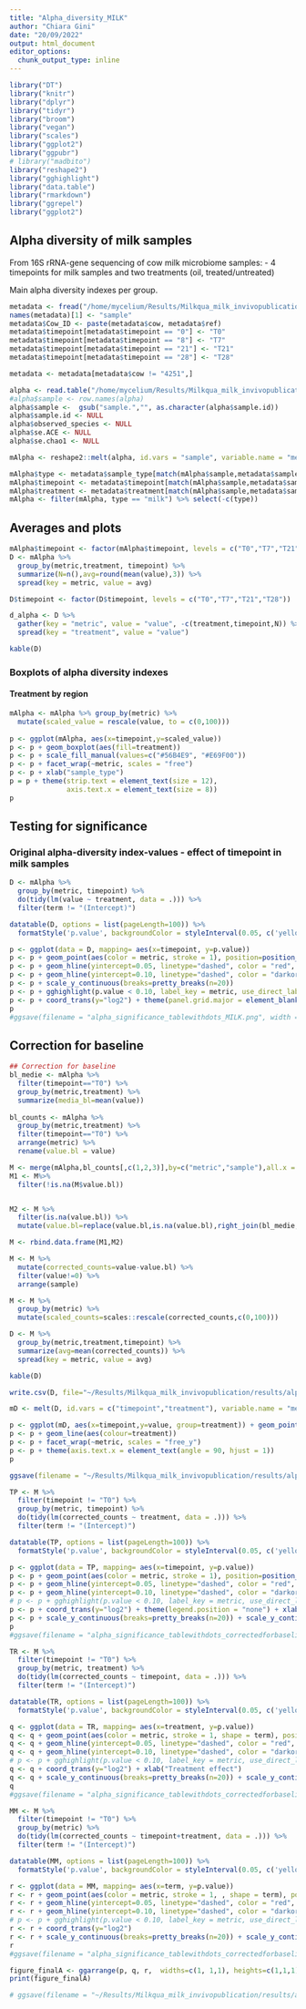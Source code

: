 ```yaml
---
title: "Alpha_diversity_MILK"
author: "Chiara Gini"
date: "20/09/2022"
output: html_document
editor_options: 
  chunk_output_type: inline
---
```


```r
library("DT")
library("knitr")
library("dplyr")
library("tidyr")
library("broom")
library("vegan")
library("scales")
library("ggplot2")
library("ggpubr")
# library("madbito")
library("reshape2")
library("gghighlight")
library("data.table")
library("rmarkdown")
library("ggrepel")
library("ggplot2")
```

## Alpha diversity of milk samples

From 16S rRNA-gene sequencing of cow milk microbiome samples:
- 4 timepoints for milk samples and two treatments (oil, treated/untreated)

Main alpha diversity indexes per group. 

```r
metadata <- fread("/home/mycelium/Results/Milkqua_milk_invivopublication/mapping_milkqua_milk.csv")
names(metadata)[1] <- "sample"
metadata$Cow_ID <- paste(metadata$cow, metadata$ref)
metadata$timepoint[metadata$timepoint == "0"] <- "T0"
metadata$timepoint[metadata$timepoint == "8"] <- "T7"
metadata$timepoint[metadata$timepoint == "21"] <- "T21"
metadata$timepoint[metadata$timepoint == "28"] <- "T28"

metadata <- metadata[metadata$cow != "4251",] 

alpha <- read.table("/home/mycelium/Results/Milkqua_milk_invivopublication/results/alpha.csv", header = TRUE, sep = ",")
#alpha$sample <- row.names(alpha)
alpha$sample <-  gsub("sample.","", as.character(alpha$sample.id))
alpha$sample.id <- NULL
alpha$observed_species <- NULL
alpha$se.ACE <- NULL
alpha$se.chao1 <- NULL

mAlpha <- reshape2::melt(alpha, id.vars = "sample", variable.name = "metric", value.name = "value")

mAlpha$type <- metadata$sample_type[match(mAlpha$sample,metadata$sample)]
mAlpha$timepoint <- metadata$timepoint[match(mAlpha$sample,metadata$sample)]
mAlpha$treatment <- metadata$treatment[match(mAlpha$sample,metadata$sample)]
mAlpha <- filter(mAlpha, type == "milk") %>% select(-c(type))
```

## Averages and plots

```r
mAlpha$timepoint <- factor(mAlpha$timepoint, levels = c("T0","T7","T21","T28"))
D <- mAlpha %>%
  group_by(metric,treatment, timepoint) %>%
  summarize(N=n(),avg=round(mean(value),3)) %>%
  spread(key = metric, value = avg)

D$timepoint <- factor(D$timepoint, levels = c("T0","T7","T21","T28"))

d_alpha <- D %>%
  gather(key = "metric", value = "value", -c(treatment,timepoint,N)) %>%
  spread(key = "treatment", value = "value")

kable(D)
```

### Boxplots of alpha diversity indexes

#### Treatment by region

```r
mAlpha <- mAlpha %>% group_by(metric) %>%
  mutate(scaled_value = rescale(value, to = c(0,100)))
  
p <- ggplot(mAlpha, aes(x=timepoint,y=scaled_value)) 
p <- p + geom_boxplot(aes(fill=treatment))
p <- p + scale_fill_manual(values=c("#56B4E9", "#E69F00"))
p <- p + facet_wrap(~metric, scales = "free")
p <- p + xlab("sample_type")
p = p + theme(strip.text = element_text(size = 12),
              axis.text.x = element_text(size = 8))
p
```

## Testing for significance

### Original alpha-diversity index-values - effect of timepoint in milk samples

```r
D <- mAlpha %>%
  group_by(metric, timepoint) %>%
  do(tidy(lm(value ~ treatment, data = .))) %>%
  filter(term != "(Intercept)")

datatable(D, options = list(pageLength=100)) %>% 
  formatStyle('p.value', backgroundColor = styleInterval(0.05, c('yellow', 'white')))
```

```r
p <- ggplot(data = D, mapping= aes(x=timepoint, y=p.value))
p <- p + geom_point(aes(color = metric, stroke = 1), position=position_jitter(h=0, w=0.25))
p <- p + geom_hline(yintercept=0.05, linetype="dashed", color = "red", size=0.5)
p <- p + geom_hline(yintercept=0.10, linetype="dashed", color = "darkorange", size=0.5)
p <- p + scale_y_continuous(breaks=pretty_breaks(n=20)) 
p <- p + gghighlight(p.value < 0.10, label_key = metric, use_direct_label = FALSE)
p <- p + coord_trans(y="log2") + theme(panel.grid.major = element_blank(), panel.grid.minor = element_blank(), legend.position = "none") + xlab("Timepoint")
p
#ggsave(filename = "alpha_significance_tablewithdots_MILK.png", width = 8, height = 8, plot = p, device = "png")
```
## Correction for baseline

```r
## Correction for baseline
bl_medie <- mAlpha %>%
  filter(timepoint=="T0") %>%
  group_by(metric,treatment) %>%
  summarize(media_bl=mean(value))
  
bl_counts <- mAlpha %>%
  group_by(metric,treatment) %>%
  filter(timepoint=="T0") %>%
  arrange(metric) %>%
  rename(value.bl = value)

M <- merge(mAlpha,bl_counts[,c(1,2,3)],by=c("metric","sample"),all.x = TRUE)
M1 <- M%>%
  filter(!is.na(M$value.bl))


M2 <- M %>%
  filter(is.na(value.bl)) %>%
  mutate(value.bl=replace(value.bl,is.na(value.bl),right_join(bl_medie, ., by =c("metric","treatment"))$media_bl))

M <- rbind.data.frame(M1,M2)  

M <- M %>%
  mutate(corrected_counts=value-value.bl) %>%
  filter(value!=0) %>%
  arrange(sample)

M <- M %>%
  group_by(metric) %>%
  mutate(scaled_counts=scales::rescale(corrected_counts,c(0,100)))
```

```r
D <- M %>%
  group_by(metric,treatment,timepoint) %>%
  summarize(avg=mean(corrected_counts)) %>%
  spread(key = metric, value = avg)

kable(D)

write.csv(D, file="~/Results/Milkqua_milk_invivopublication/results/alpha/alpha_MILK.csv")
```


```r
mD <- melt(D, id.vars = c("timepoint","treatment"), variable.name = "metric")

p <- ggplot(mD, aes(x=timepoint,y=value, group=treatment)) + geom_point(aes(colour=treatment))
p <- p + geom_line(aes(colour=treatment))
p <- p + facet_wrap(~metric, scales = "free_y")
p <- p + theme(axis.text.x = element_text(angle = 90, hjust = 1))
p  

ggsave(filename = "~/Results/Milkqua_milk_invivopublication/results/alpha/tablewithdots_correctedforbaseline_MILK.png", width = 8, height = 8, plot = p, device = "png")

```

```r
TP <- M %>%
  filter(timepoint != "T0") %>%
  group_by(metric, timepoint) %>%
  do(tidy(lm(corrected_counts ~ treatment, data = .))) %>%
  filter(term != "(Intercept)")

datatable(TP, options = list(pageLength=100)) %>% 
  formatStyle('p.value', backgroundColor = styleInterval(0.05, c('yellow', 'white')))
```

```r
p <- ggplot(data = TP, mapping= aes(x=timepoint, y=p.value))
p <- p + geom_point(aes(color = metric, stroke = 1), position=position_jitter(h=0, w=0.27))
p <- p + geom_hline(yintercept=0.05, linetype="dashed", color = "red", size=0.5)
p <- p + geom_hline(yintercept=0.10, linetype="dashed", color = "darkorange", size=0.5) + theme(panel.grid.major = element_blank(), panel.grid.minor = element_blank())
# p <- p + gghighlight(p.value < 0.10, label_key = metric, use_direct_label = FALSE)
p <- p + coord_trans(y="log2") + theme(legend.position = "none") + xlab("Time effect")
p <- p + scale_y_continuous(breaks=pretty_breaks(n=20)) + scale_y_continuous(breaks = c(0, 0.05, 0.10, 1))+  theme(axis.text.x = element_text(angle=0))
p 
#ggsave(filename = "alpha_significance_tablewithdots_correctedforbaseline_MILK.png", width = 8, height = 8, plot = p, device = "png")
```




```r
TR <- M %>%
  filter(timepoint != "T0") %>%
  group_by(metric, treatment) %>%
  do(tidy(lm(corrected_counts ~ timepoint, data = .))) %>%
  filter(term != "(Intercept)")

datatable(TR, options = list(pageLength=100)) %>% 
  formatStyle('p.value', backgroundColor = styleInterval(0.05, c('yellow', 'white')))
```

```r
q <- ggplot(data = TR, mapping= aes(x=treatment, y=p.value))
q <- q + geom_point(aes(color = metric, stroke = 1, shape = term), position=position_jitter(h=0, w=0.27))
q <- q + geom_hline(yintercept=0.05, linetype="dashed", color = "red", size=0.5)
q <- q + geom_hline(yintercept=0.10, linetype="dashed", color = "darkorange", size=0.5) + theme(panel.grid.major = element_blank(), panel.grid.minor = element_blank())+ theme( legend.position = "none", axis.title.y = element_blank())
# p <- p + gghighlight(p.value < 0.10, label_key = metric, use_direct_label = FALSE)
q <- q + coord_trans(y="log2") + xlab("Treatment effect")
q <- q + scale_y_continuous(breaks=pretty_breaks(n=20)) + scale_y_continuous(breaks = c(0, 0.05, 0.10, 1))+  theme(axis.text.x = element_text(angle=0))
q 
#ggsave(filename = "alpha_significance_tablewithdots_correctedforbaseline_MILK.png", width = 8, height = 8, plot = p, device = "png")
```




```r
MM <- M %>%
  filter(timepoint != "T0") %>%
  group_by(metric) %>%
  do(tidy(lm(corrected_counts ~ timepoint+treatment, data = .))) %>%
  filter(term != "(Intercept)")

datatable(MM, options = list(pageLength=100)) %>% 
  formatStyle('p.value', backgroundColor = styleInterval(0.05, c('yellow', 'white')))
```

```r
r <- ggplot(data = MM, mapping= aes(x=term, y=p.value))
r <- r + geom_point(aes(color = metric, stroke = 1, , shape = term), position=position_jitter(h=0, w=0.27))
r <- r + geom_hline(yintercept=0.05, linetype="dashed", color = "red", size=0.5)
r <- r + geom_hline(yintercept=0.10, linetype="dashed", color = "darkorange", size=0.5) + theme(panel.grid.major = element_blank(), panel.grid.minor = element_blank(), axis.title.y = element_blank()) + xlab("Treatmant and Time effect")
# p <- p + gghighlight(p.value < 0.10, label_key = metric, use_direct_label = FALSE)
r <- r + coord_trans(y="log2")
r <- r + scale_y_continuous(breaks=pretty_breaks(n=20)) + scale_y_continuous(breaks = c(0, 0.05, 0.10, 1))+  theme(axis.text.x = element_text(angle=0))
r 
#ggsave(filename = "alpha_significance_tablewithdots_correctedforbaseline_MILK.png", width = 8, height = 8, plot = p, device = "png")
```




```r
figure_finalA <- ggarrange(p, q, r,  widths=c(1, 1,1), heights=c(1,1,1),  labels=c("A", "B", "C", "D"), ncol=2, nrow=2)
print(figure_finalA)

# ggsave(filename = "~/Results/Milkqua_milk_invivopublication/results/alpha/alpha&beta_MILK.png", plot = figure_finalA, device = "png", width = 12, height = 8)
```